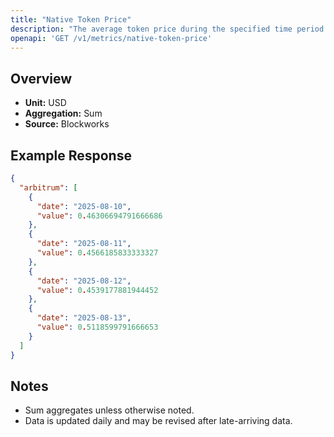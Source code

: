```yaml
---
title: "Native Token Price"
description: "The average token price during the specified time period for the native asset of that chain."
openapi: 'GET /v1/metrics/native-token-price'
---
```


## Overview

- **Unit:** USD
- **Aggregation:** Sum
- **Source:** Blockworks

## Example Response

```json
{
  "arbitrum": [
    {
      "date": "2025-08-10",
      "value": 0.46306694791666686
    },
    {
      "date": "2025-08-11",
      "value": 0.4566185833333327
    },
    {
      "date": "2025-08-12",
      "value": 0.4539177881944452
    },
    {
      "date": "2025-08-13",
      "value": 0.5118599791666653
    }
  ]
}
```

## Notes
- Sum aggregates unless otherwise noted.
- Data is updated daily and may be revised after late-arriving data.
